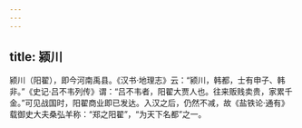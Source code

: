 ```yaml
---
---
---
```

title: 颍川
---



颍川（阳翟），即今河南禹县。《汉书·地理志》云：“颍川，韩都，士有申子、韩非。”《史记·吕不韦列传》谓：“吕不韦者，阳翟大贾人也。往来贩贱卖贵，家累千金。”可见战国时，阳翟商业即已发达。入汉之后，仍然不减，故《盐铁论·通有》载御史大夫桑弘羊称：“郑之阳翟”，“为天下名都”之一。